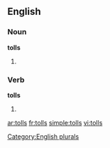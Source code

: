 
==English==

===Noun===
'''tolls'''

# {{plural of |[[toll]]}}

===Verb===
'''tolls'''

# {{third-person singular of|[[toll]]}}

[[Category:English plurals]]

[[ar:tolls]]
[[fr:tolls]]
[[simple:tolls]]
[[vi:tolls]]